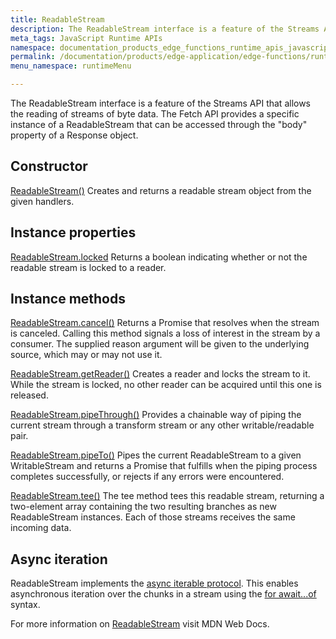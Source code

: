 ```yaml
---
title: ReadableStream
description: The ReadableStream interface is a feature of the Streams API that allows the reading of streams of byte data. The Fetch API provides a specific instance of a ReadableStream that can be accessed through the \"body\" property of a Response object.
meta_tags: JavaScript Runtime APIs
namespace: documentation_products_edge_functions_runtime_apis_javascript_readable_stream
permalink: /documentation/products/edge-application/edge-functions/runtime-apis/javascript/readable-stream/
menu_namespace: runtimeMenu

---
```


The ReadableStream interface is a feature of the Streams API that allows the reading of streams of byte data. The Fetch API provides a specific instance of a ReadableStream that can be accessed through the "body" property of a Response object.

## Constructor

[ReadableStream()](https://developer.mozilla.org/en-US/docs/Web/API/ReadableStream/ReadableStream)
Creates and returns a readable stream object from the given handlers.

## Instance properties

[ReadableStream.locked](https://developer.mozilla.org/en-US/docs/Web/API/ReadableStream/locked)
Returns a boolean indicating whether or not the readable stream is locked to a reader.

## Instance methods

[ReadableStream.cancel()](https://developer.mozilla.org/en-US/docs/Web/API/ReadableStream/cancel)
Returns a Promise that resolves when the stream is canceled. Calling this method signals a loss of interest in the stream by a consumer. The supplied reason argument will be given to the underlying source, which may or may not use it.

[ReadableStream.getReader()](https://developer.mozilla.org/en-US/docs/Web/API/ReadableStream/getReader)
Creates a reader and locks the stream to it. While the stream is locked, no other reader can be acquired until this one is released.

[ReadableStream.pipeThrough()](https://developer.mozilla.org/en-US/docs/Web/API/ReadableStream/pipeThrough)
Provides a chainable way of piping the current stream through a transform stream or any other writable/readable pair.

[ReadableStream.pipeTo()](https://developer.mozilla.org/en-US/docs/Web/API/ReadableStream/pipeTo)
Pipes the current ReadableStream to a given WritableStream and returns a Promise that fulfills when the piping process completes successfully, or rejects if any errors were encountered.

[ReadableStream.tee()](https://developer.mozilla.org/en-US/docs/Web/API/ReadableStream/tee)
The tee method tees this readable stream, returning a two-element array containing the two resulting branches as new ReadableStream instances. Each of those streams receives the same incoming data.

## Async iteration

ReadableStream implements the [async iterable protocol](https://developer.mozilla.org/en-US/docs/Web/JavaScript/Reference/Iteration_protocols#the_async_iterator_and_async_iterable_protocols). This enables asynchronous iteration over the chunks in a stream using the [for await...of](https://developer.mozilla.org/en-US/docs/Web/JavaScript/Reference/Statements/for-await...of) syntax.

For more information on [ReadableStream](https://developer.mozilla.org/en-US/docs/Web/API/ReadableStream) visit MDN Web Docs.
